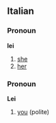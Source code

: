 ==Italian==
===Pronoun===
'''lei'''

# [[she]]
# [[her]]

===Pronoun===
'''Lei'''

# [[you]] (polite)